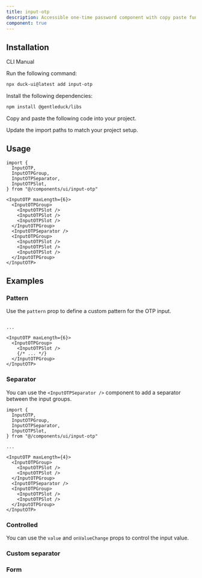 ```yaml
---
title: input-otp 
description: Accessible one-time password component with copy paste functionality.
component: true
---
```


<ComponentPreview name="input-otp-1" description="An 6 digits input OTP." />

## Installation

<Tabs defaultValue="cli">

<TabsList>
  <TabsTrigger value="cli">CLI</TabsTrigger>
  <TabsTrigger value="manual">Manual</TabsTrigger>
</TabsList>
<TabsContent value="cli">

<Steps>

<Step>Run the following command:</Step>

```bash
npx duck-ui@latest add input-otp
```

</Steps>

</TabsContent>

<TabsContent value="manual">

<Steps>

<Step>Install the following dependencies:</Step>

```bash
npm install @gentleduck/libs 
```

<Step>Copy and paste the following code into your project.</Step>

<ComponentSource name="input-otp" />

<Step>Update the import paths to match your project setup.</Step>

</Steps>

</TabsContent>

</Tabs>

## Usage

```tsx showLineNumbers
import {
  InputOTP,
  InputOTPGroup,
  InputOTPSeparator,
  InputOTPSlot,
} from "@/components/ui/input-otp"
```

```tsx showLineNumbers
<InputOTP maxLength={6}>
  <InputOTPGroup>
    <InputOTPSlot />
    <InputOTPSlot />
    <InputOTPSlot />
  </InputOTPGroup>
  <InputOTPSeparator />
  <InputOTPGroup>
    <InputOTPSlot />
    <InputOTPSlot />
    <InputOTPSlot />
  </InputOTPGroup>
</InputOTP>
```

## Examples

### Pattern

Use the `pattern` prop to define a custom pattern for the OTP input.

<ComponentPreview
  name="input-otp-2"
  description="An input OTP with alphanumeric pattern."
/>

```tsx showLineNumbers {1,7}

...

<InputOTP maxLength={6}>
  <InputOTPGroup>
    <InputOTPSlot />
    {/* ... */}
  </InputOTPGroup>
</InputOTP>
```

### Separator

You can use the `<InputOTPSeparator />` component to add a separator between the input groups.

<ComponentPreview
  name="input-otp-3"
  description="An input OTP with custom separator."
/>

```tsx showLineNumbers {4,15}
import {
  InputOTP,
  InputOTPGroup,
  InputOTPSeparator,
  InputOTPSlot,
} from "@/components/ui/input-otp"

...

<InputOTP maxLength={4}>
  <InputOTPGroup>
    <InputOTPSlot />
    <InputOTPSlot />
  </InputOTPGroup>
  <InputOTPSeparator />
  <InputOTPGroup>
    <InputOTPSlot />
    <InputOTPSlot />
  </InputOTPGroup>
</InputOTP>
```

### Controlled

You can use the `value` and `onValueChange` props to control the input value.

<ComponentPreview name="input-otp-4" />

### Custom separator 

<ComponentPreview name="input-otp-5" />

### Form

<ComponentPreview name="input-otp-6" />
